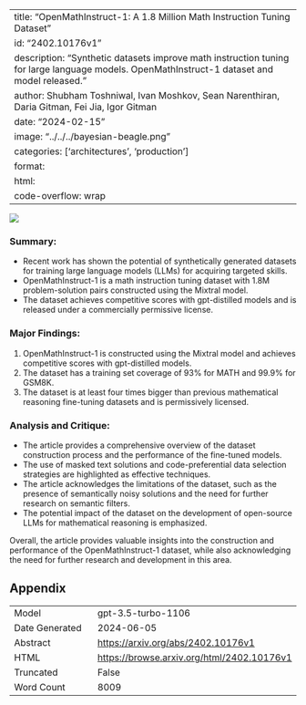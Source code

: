 
---
title: "OpenMathInstruct-1: A 1.8 Million Math Instruction Tuning Dataset"
id: "2402.10176v1"
description: "Synthetic datasets improve math instruction tuning for large language models. OpenMathInstruct-1 dataset and model released."
author: Shubham Toshniwal, Ivan Moshkov, Sean Narenthiran, Daria Gitman, Fei Jia, Igor Gitman
date: "2024-02-15"
image: "../../../bayesian-beagle.png"
categories: ['architectures', 'production']
format:
  html:
    code-overflow: wrap
---

![](../../../bayesian-beagle.png)

### Summary:
- Recent work has shown the potential of synthetically generated datasets for training large language models (LLMs) for acquiring targeted skills.
- OpenMathInstruct-1 is a math instruction tuning dataset with 1.8M problem-solution pairs constructed using the Mixtral model.
- The dataset achieves competitive scores with gpt-distilled models and is released under a commercially permissive license.

### Major Findings:
1. OpenMathInstruct-1 is constructed using the Mixtral model and achieves competitive scores with gpt-distilled models.
2. The dataset has a training set coverage of 93% for MATH and 99.9% for GSM8K.
3. The dataset is at least four times bigger than previous mathematical reasoning fine-tuning datasets and is permissively licensed.

### Analysis and Critique:
- The article provides a comprehensive overview of the dataset construction process and the performance of the fine-tuned models.
- The use of masked text solutions and code-preferential data selection strategies are highlighted as effective techniques.
- The article acknowledges the limitations of the dataset, such as the presence of semantically noisy solutions and the need for further research on semantic filters.
- The potential impact of the dataset on the development of open-source LLMs for mathematical reasoning is emphasized.

Overall, the article provides valuable insights into the construction and performance of the OpenMathInstruct-1 dataset, while also acknowledging the need for further research and development in this area.

## Appendix

|          |          |
|----------|----------|
| Model     | gpt-3.5-turbo-1106       |
| Date Generated     | 2024-06-05       |
| Abstract | [https://arxiv.org/abs/2402.10176v1](https://arxiv.org/abs/2402.10176v1)        |
| HTML     | [https://browse.arxiv.org/html/2402.10176v1](https://browse.arxiv.org/html/2402.10176v1)       |
| Truncated       | False       |
| Word Count       | 8009       |
